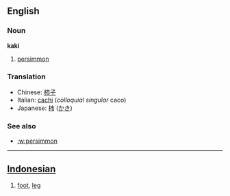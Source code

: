 ==English==
===Noun===
'''kaki'''

# [[persimmon]]

===Translation===
*Chinese: [[柿子]]
*Italian: [[cachi]] (''colloquial singular'' caco)
*Japanese: [[柿]] ([[かき]])

===See also===
*[[:w:persimmon]]

----

== [[Indonesian]] ==

# [[foot]], [[leg]]